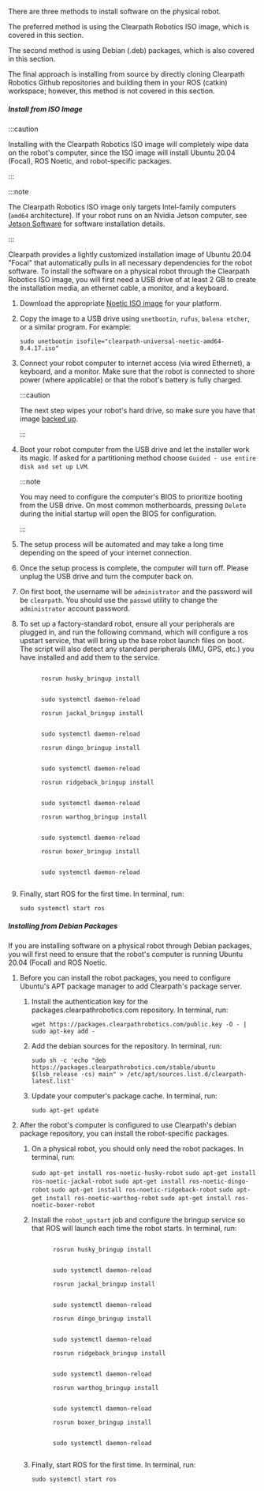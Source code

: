
There are three methods to install software on the physical robot.

The preferred method is using the Clearpath Robotics ISO image, which is covered in this section.

The second method is using Debian (.deb) packages, which is also covered in this section.

The final approach is installing from source by directly cloning Clearpath Robotics Github
repositories and building them in your ROS (catkin) workspace; however, this method is not
covered in this section.

##### Install from ISO Image

:::caution

Installing with the Clearpath Robotics ISO image will completely wipe data on the robot's computer, since the ISO image will install Ubuntu 20.04 (Focal), ROS Noetic, and robot-specific packages.

:::

:::note

The Clearpath Robotics ISO image only targets Intel-family computers (`amd64` architecture).
If your robot runs on an Nvidia Jetson computer, see
[Jetson Software](/docs/add-ons/computers/jetson/jetson_software) for software installation details.

:::

Clearpath provides a lightly customized installation image of Ubuntu 20.04 "Focal" that automatically pulls in all necessary dependencies for the robot software.
To install the software on a physical robot through the Clearpath Robotics ISO image, you will first need a USB drive of at least 2 GB to create the installation media, an ethernet cable, a monitor, and a keyboard.

1.  Download the appropriate [Noetic ISO image](https://packages.clearpathrobotics.com/stable/images/latest/noetic-focal/) for your platform.

2.  Copy the image to a USB drive using `unetbootin`, `rufus`, `balena etcher`, or a similar program. For example:

    ```
    sudo unetbootin isofile="clearpath-universal-noetic-amd64-0.4.17.iso"
    ```

3.  Connect your robot computer to internet access (via wired Ethernet), a keyboard, and a monitor.
    Make sure that the robot is connected to shore power (where applicable) or that the robot's battery is fully charged.

    :::caution

    The next step wipes your robot's hard drive, so make sure you have that image [backed up](#performing-a-backup).

    :::

4.  Boot your robot computer from the USB drive and let the installer work its magic. If asked for a partitioning method
    choose `Guided - use entire disk and set up LVM`.

    :::note

    You may need to configure the computer's BIOS to prioritize booting from the USB drive.
    On most common motherboards, pressing `Delete` during the initial startup will open the BIOS for configuration.

    :::

5.  The setup process will be automated and may take a long time depending on the speed of your internet connection.
6.  Once the setup process is complete, the computer will turn off.
    Please unplug the USB drive and turn the computer back on.
7.  On first boot, the username will be `administrator` and the password will be `clearpath`.
    You should use the `passwd` utility to change the `administrator` account password.
8.  To set up a factory-standard robot, ensure all your peripherals are plugged in, and run the following command, which will configure a ros upstart service, that will bring up the base robot launch files on boot.
    The script will also detect any standard peripherals (IMU, GPS, etc.) you have installed and add them to the service.

    <Tabs groupId="ros_versions">
      <TabItem
        value="husky"
        label="Husky"
        default
      >
        <code>
          rosrun husky_bringup install
          <br />
          sudo systemctl daemon-reload
        </code>
      </TabItem>
      <TabItem
        value="jackal"
        label="Jackal"
      >
        <code>
          rosrun jackal_bringup install
          <br />
          sudo systemctl daemon-reload
        </code>
      </TabItem>
      <TabItem
        value="dingo"
        label="Dingo"
      >
        <code>
          rosrun dingo_bringup install
          <br />
          sudo systemctl daemon-reload
        </code>
      </TabItem>
      <TabItem
        value="ridgeback"
        label="Ridgeback"
      >
        <code>
          rosrun ridgeback_bringup install
          <br />
          sudo systemctl daemon-reload
        </code>
      </TabItem>
      <TabItem
        value="warthog"
        label="Warthog"
      >
        <code>
          rosrun warthog_bringup install
          <br />
          sudo systemctl daemon-reload
        </code>
      </TabItem>
      <TabItem
        value="boxer"
        label="Boxer"
      >
        <code>
          rosrun boxer_bringup install
          <br />
          sudo systemctl daemon-reload
        </code>
      </TabItem>
    </Tabs>

9.  Finally, start ROS for the first time. In terminal, run:

    ```
    sudo systemctl start ros
    ```

##### Installing from Debian Packages

If you are installing software on a physical robot through Debian packages, you will first
need to ensure that the robot's computer is running Ubuntu 20.04 (Focal) and ROS Noetic.

1. Before you can install the robot packages, you need to configure Ubuntu's APT package
   manager to add Clearpath's package server.

   1. Install the authentication key for the packages.clearpathrobotics.com repository. In terminal, run:

      ```
      wget https://packages.clearpathrobotics.com/public.key -O - | sudo apt-key add -
      ```

   2. Add the debian sources for the repository. In terminal, run:

      ```
      sudo sh -c 'echo "deb https://packages.clearpathrobotics.com/stable/ubuntu $(lsb_release -cs) main" > /etc/apt/sources.list.d/clearpath-latest.list'
      ```

   3. Update your computer's package cache. In terminal, run:

      ```
      sudo apt-get update
      ```

2. After the robot's computer is configured to use Clearpath's debian package repository,
   you can install the robot-specific packages.

   1. On a physical robot, you should only need the robot packages. In terminal, run:

      <Tabs groupId="ros_versions">
        <TabItem
          value="husky"
          label="Husky"
          default
        >
          <code>sudo apt-get install ros-noetic-husky-robot</code>
        </TabItem>
        <TabItem
          value="jackal"
          label="Jackal"
        >
          <code>sudo apt-get install ros-noetic-jackal-robot</code>
        </TabItem>
        <TabItem
          value="dingo"
          label="Dingo"
        >
          <code>sudo apt-get install ros-noetic-dingo-robot</code>
        </TabItem>
        <TabItem
          value="ridgeback"
          label="Ridgeback"
        >
          <code>sudo apt-get install ros-noetic-ridgeback-robot</code>
        </TabItem>
        <TabItem
          value="warthog"
          label="Warthog"
        >
          <code>sudo apt-get install ros-noetic-warthog-robot</code>
        </TabItem>
        <TabItem
          value="boxer"
          label="Boxer"
        >
          <code>sudo apt-get install ros-noetic-boxer-robot</code>
        </TabItem>
      </Tabs>

   2. Install the `robot_upstart` job and configure the bringup service so that ROS will launch each time the robot starts. In terminal, run:

      <Tabs groupId="ros_versions">
        <TabItem
          value="husky"
          label="Husky"
          default
        >
          <code>
            rosrun husky_bringup install
            <br />
            sudo systemctl daemon-reload
          </code>
        </TabItem>
        <TabItem
          value="jackal"
          label="Jackal"
        >
          <code>
            rosrun jackal_bringup install
            <br />
            sudo systemctl daemon-reload
          </code>
        </TabItem>
        <TabItem
          value="dingo"
          label="Dingo"
        >
          <code>
            rosrun dingo_bringup install
            <br />
            sudo systemctl daemon-reload
          </code>
        </TabItem>
        <TabItem
          value="ridgeback"
          label="Ridgeback"
        >
          <code>
            rosrun ridgeback_bringup install
            <br />
            sudo systemctl daemon-reload
          </code>
        </TabItem>
        <TabItem
          value="warthog"
          label="Warthog"
        >
          <code>
            rosrun warthog_bringup install
            <br />
            sudo systemctl daemon-reload
          </code>
        </TabItem>
        <TabItem
          value="boxer"
          label="Boxer"
        >
          <code>
            rosrun boxer_bringup install
            <br />
            sudo systemctl daemon-reload
          </code>
        </TabItem>
      </Tabs>

   3. Finally, start ROS for the first time. In terminal, run:

      ```
      sudo systemctl start ros
      ```

